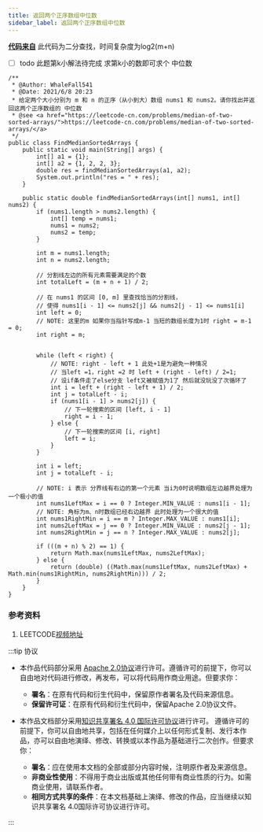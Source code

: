 ```yaml
---
title: 返回两个正序数组中位数
sidebar_label: 返回两个正序数组中位数
---
```


**[代码来自](https://leetcode-cn.com/problems/median-of-two-sorted-arrays/solution/xun-zhao-liang-ge-you-xu-shu-zu-de-zhong-wei-s-114/)**
此代码为二分查找，时间复杂度为log2(m+n) 
- [ ] todo  此题第k小解法待完成 求第k小的数即可求个 中位数

```
/**
 * @Author: WhaleFall541
 * @Date: 2021/6/8 20:23
 * 给定两个大小分别为 m 和 n 的正序（从小到大）数组 nums1 和 nums2。请你找出并返回这两个正序数组的 中位数
 * @see <a href="https://leetcode-cn.com/problems/median-of-two-sorted-arrays/">https://leetcode-cn.com/problems/median-of-two-sorted-arrays/</a>
 */
public class FindMedianSortedArrays {
    public static void main(String[] args) {
        int[] a1 = {1};
        int[] a2 = {1, 2, 2, 3};
        double res = findMedianSortedArrays(a1, a2);
        System.out.println("res = " + res);
    }

    public static double findMedianSortedArrays(int[] nums1, int[] nums2) {
        if (nums1.length > nums2.length) {
            int[] temp = nums1;
            nums1 = nums2;
            nums2 = temp;
        }

        int m = nums1.length;
        int n = nums2.length;

        // 分割线左边的所有元素需要满足的个数
        int totalLeft = (m + n + 1) / 2;

        // 在 nums1 的区间 [0, m] 里查找恰当的分割线，
        // 使得 nums1[i - 1] <= nums2[j] && nums2[j - 1] <= nums1[i]
        int left = 0;
        // NOTE: 这里的m 如果你当指针写成m-1 当短的数组长度为1时 right = m-1 = 0;
        int right = m;


        while (left < right) {
            // NOTE: right - left + 1 此处+1是为避免一种情况
            // 当left =1，right =2 时 left + (right - left) / 2=1;
            // 设if条件走了else分支 left又被赋值为1了 然后就没玩没了次循环了
            int i = left + (right - left + 1) / 2;
            int j = totalLeft - i;
            if (nums1[i - 1] > nums2[j]) {
                // 下一轮搜索的区间 [left, i - 1]
                right = i - 1;
            } else {
                // 下一轮搜索的区间 [i, right]
                left = i;
            }
        }

        int i = left;
        int j = totalLeft - i;

        // NOTE: i 表示 分界线有右边的第一个元素 当i为0时说明数组左边越界处理为一个极小的值
        int nums1LeftMax = i == 0 ? Integer.MIN_VALUE : nums1[i - 1];
        // NOTE: 角标为m、n时数组已经右边越界 此时处理为一个很大的值
        int nums1RightMin = i == m ? Integer.MAX_VALUE : nums1[i];
        int nums2LeftMax = j == 0 ? Integer.MIN_VALUE : nums2[j - 1];
        int nums2RightMin = j == n ? Integer.MAX_VALUE : nums2[j];

        if (((m + n) % 2) == 1) {
            return Math.max(nums1LeftMax, nums2LeftMax);
        } else {
            return (double) ((Math.max(nums1LeftMax, nums2LeftMax) + Math.min(nums1RightMin, nums2RightMin))) / 2;
        }
    }
}
```

### 参考资料
1. LEETCODE[视频地址](https://leetcode-cn.com/problems/median-of-two-sorted-arrays/solution/xun-zhao-liang-ge-you-xu-shu-zu-de-zhong-wei-s-114/)


:::tip 协议

- 本作品代码部分采用 [Apache 2.0协议](https://www.apache.org/licenses/LICENSE-2.0)进行许可。遵循许可的前提下，你可以自由地对代码进行修改，再发布，可以将代码用作商业用途。但要求你：
  - **署名**：在原有代码和衍生代码中，保留原作者署名及代码来源信息。
  - **保留许可证**：在原有代码和衍生代码中，保留Apache 2.0协议文件。

- 本作品文档部分采用[知识共享署名 4.0 国际许可协议](http://creativecommons.org/licenses/by/4.0/)进行许可。 遵循许可的前提下，你可以自由地共享，包括在任何媒介上以任何形式复制、发行本作品，亦可以自由地演绎、修改、转换或以本作品为基础进行二次创作。但要求你：
  - **署名**：应在使用本文档的全部或部分内容时候，注明原作者及来源信息。
  - **非商业性使用**：不得用于商业出版或其他任何带有商业性质的行为。如需商业使用，请联系作者。
  - **相同方式共享的条件**：在本文档基础上演绎、修改的作品，应当继续以知识共享署名 4.0国际许可协议进行许可。

:::
